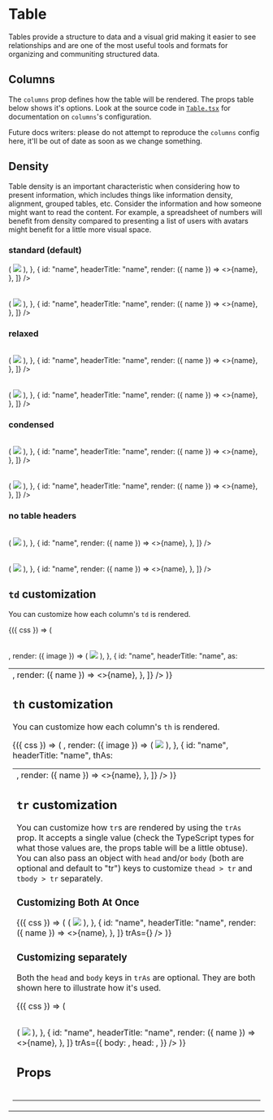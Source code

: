 
<Meta title="Components/Table" component={Table} />

# Table

Tables provide a structure to data and a visual grid making it easier to see relationships and are one of the most useful tools and formats for organizing and communiting structured data.

## Columns

The `columns` prop defines how the table will be rendered. The props table below shows it's options. Look at the source code in [`Table.tsx`](https://github.com/apollographql/space-kit/blob/main/src/Table/Table.tsx) for documentation on `columns`'s configuration.

Future docs writers: please do not attempt to reproduce the `columns` config here, it'll be out of date as soon as we change something.

## Density

Table density is an important characteristic when considering how to present information, which includes things like information density, alignment, grouped tables, etc. Consider the information and how someone might want to read the content. For example, a spreadsheet of numbers will benefit from density compared to presenting a list of users with avatars might benefit for a little more visual space.

### standard (default)

<Canvas>
  <Story name="standard density light">
    <div style={{ padding: 16 }}>
      <Table
        keyOn="name"
        data={[
          {
            name: "Alice Howell",
            image: require("./table.stories/alice-howell.png"),
          },
          {
            name: "Benjamin Lawrence",
            image: require("./table.stories/benjamin-lawrence.png"),
          },
          {
            name: "Cynthia Bowman",
            image: require("./table.stories/cynthia-bowman.png"),
          },
          {
            name: "Jeremy Jacobs",
            image: require("./table.stories/jeremy-jacobs.png"),
          },
          {
            name: "Jeremy Griffin",
            image: require("./table.stories/jeremy-griffin.png"),
          },
        ]}
        columns={[
          {
            id: "image",
            headerTitle: "img",
            render: ({ image }) => (
              <img style={{ width: 24, height: 24 }} src={image} />
            ),
          },
          {
            id: "name",
            headerTitle: "name",
            render: ({ name }) => <>{name}</>,
          },
        ]}
      />
    </div>
  </Story>
  <Story name="standard density dark">
    <div
      style={{
        background: colors.black.base,
        borderRadius: 8,
        padding: 16,
        color: colors.white,
      }}
    >
      <Table
        theme="dark"
        keyOn="name"
        data={[
          {
            name: "Alice Howell",
            image: require("./table.stories/alice-howell.png"),
          },
          {
            name: "Benjamin Lawrence",
            image: require("./table.stories/benjamin-lawrence.png"),
          },
          {
            name: "Cynthia Bowman",
            image: require("./table.stories/cynthia-bowman.png"),
          },
          {
            name: "Jeremy Jacobs",
            image: require("./table.stories/jeremy-jacobs.png"),
          },
          {
            name: "Jeremy Griffin",
            image: require("./table.stories/jeremy-griffin.png"),
          },
        ]}
        columns={[
          {
            id: "image",
            render: ({ image }) => (
              <img style={{ width: 24, height: 24 }} src={image} />
            ),
          },
          {
            id: "name",
            headerTitle: "name",
            render: ({ name }) => <>{name}</>,
          },
        ]}
      />
    </div>
  </Story>
</Canvas>

### relaxed

<Canvas>
  <Story name="relaxed density light">
    <div
      style={{
        borderRadius: 8,
        padding: 16,
      }}
    >
      <Table
        density="relaxed"
        keyOn="name"
        data={[
          {
            name: "Alice Howell",
            image: require("./table.stories/alice-howell.png"),
          },
          {
            name: "Benjamin Lawrence",
            image: require("./table.stories/benjamin-lawrence.png"),
          },
          {
            name: "Cynthia Bowman",
            image: require("./table.stories/cynthia-bowman.png"),
          },
          {
            name: "Jeremy Jacobs",
            image: require("./table.stories/jeremy-jacobs.png"),
          },
          {
            name: "Jeremy Griffin",
            image: require("./table.stories/jeremy-griffin.png"),
          },
        ]}
        columns={[
          {
            id: "image",
            render: ({ image }) => (
              <img style={{ width: 24, height: 24 }} src={image} />
            ),
          },
          {
            id: "name",
            headerTitle: "name",
            render: ({ name }) => <>{name}</>,
          },
        ]}
      />
    </div>
  </Story>
  <Story name="relaxed density dark">
    <div
      style={{
        background: colors.black.base,
        borderRadius: 8,
        padding: 16,
        color: colors.white,
      }}
    >
      <Table
        theme="dark"
        density="relaxed"
        keyOn="name"
        data={[
          {
            name: "Alice Howell",
            image: require("./table.stories/alice-howell.png"),
          },
          {
            name: "Benjamin Lawrence",
            image: require("./table.stories/benjamin-lawrence.png"),
          },
          {
            name: "Cynthia Bowman",
            image: require("./table.stories/cynthia-bowman.png"),
          },
          {
            name: "Jeremy Jacobs",
            image: require("./table.stories/jeremy-jacobs.png"),
          },
          {
            name: "Jeremy Griffin",
            image: require("./table.stories/jeremy-griffin.png"),
          },
        ]}
        columns={[
          {
            id: "image",
            render: ({ image }) => (
              <img style={{ width: 24, height: 24 }} src={image} />
            ),
          },
          {
            id: "name",
            headerTitle: "name",
            render: ({ name }) => <>{name}</>,
          },
        ]}
      />
    </div>
  </Story>
</Canvas>

### condensed

<Canvas>
  <Story name="condensed density light">
    <div
      style={{
        borderRadius: 8,
        padding: 16,
      }}
    >
      <Table
        density="condensed"
        keyOn="name"
        data={[
          {
            name: "Alice Howell",
            image: require("./table.stories/alice-howell.png"),
          },
          {
            name: "Benjamin Lawrence",
            image: require("./table.stories/benjamin-lawrence.png"),
          },
          {
            name: "Cynthia Bowman",
            image: require("./table.stories/cynthia-bowman.png"),
          },
          {
            name: "Jeremy Jacobs",
            image: require("./table.stories/jeremy-jacobs.png"),
          },
          {
            name: "Jeremy Griffin",
            image: require("./table.stories/jeremy-griffin.png"),
          },
        ]}
        columns={[
          {
            id: "image",
            render: ({ image }) => (
              <img style={{ width: 24, height: 24 }} src={image} />
            ),
          },
          {
            id: "name",
            headerTitle: "name",
            render: ({ name }) => <>{name}</>,
          },
        ]}
      />
    </div>
  </Story>
  <Story name="condensed density dark">
    <div
      style={{
        background: colors.black.base,
        borderRadius: 8,
        padding: 16,
        color: colors.white,
      }}
    >
      <Table
        theme="dark"
        density="condensed"
        keyOn="name"
        data={[
          {
            name: "Alice Howell",
            image: require("./table.stories/alice-howell.png"),
          },
          {
            name: "Benjamin Lawrence",
            image: require("./table.stories/benjamin-lawrence.png"),
          },
          {
            name: "Cynthia Bowman",
            image: require("./table.stories/cynthia-bowman.png"),
          },
          {
            name: "Jeremy Jacobs",
            image: require("./table.stories/jeremy-jacobs.png"),
          },
          {
            name: "Jeremy Griffin",
            image: require("./table.stories/jeremy-griffin.png"),
          },
        ]}
        columns={[
          {
            id: "image",
            render: ({ image }) => (
              <img style={{ width: 24, height: 24 }} src={image} />
            ),
          },
          {
            id: "name",
            headerTitle: "name",
            render: ({ name }) => <>{name}</>,
          },
        ]}
      />
    </div>
  </Story>
</Canvas>

### no table headers

<Canvas>
  <Story name="no headers light">
    <div style={{ padding: 16 }}>
      <Table
        keyOn="name"
        data={[
          {
            name: "Alice Howell",
            image: require("./table.stories/alice-howell.png"),
          },
          {
            name: "Benjamin Lawrence",
            image: require("./table.stories/benjamin-lawrence.png"),
          },
          {
            name: "Cynthia Bowman",
            image: require("./table.stories/cynthia-bowman.png"),
          },
          {
            name: "Jeremy Jacobs",
            image: require("./table.stories/jeremy-jacobs.png"),
          },
          {
            name: "Jeremy Griffin",
            image: require("./table.stories/jeremy-griffin.png"),
          },
        ]}
        columns={[
          {
            id: "image",
            render: ({ image }) => (
              <img style={{ width: 24, height: 24 }} src={image} />
            ),
          },
          {
            id: "name",
            render: ({ name }) => <>{name}</>,
          },
        ]}
      />
    </div>
  </Story>
  <Story name="no headers dark">
    <div
      style={{
        background: colors.black.base,
        borderRadius: 8,
        padding: 16,
        color: colors.white,
      }}
    >
      <Table
        theme="dark"
        keyOn="name"
        data={[
          {
            name: "Alice Howell",
            image: require("./table.stories/alice-howell.png"),
          },
          {
            name: "Benjamin Lawrence",
            image: require("./table.stories/benjamin-lawrence.png"),
          },
          {
            name: "Cynthia Bowman",
            image: require("./table.stories/cynthia-bowman.png"),
          },
          {
            name: "Jeremy Jacobs",
            image: require("./table.stories/jeremy-jacobs.png"),
          },
          {
            name: "Jeremy Griffin",
            image: require("./table.stories/jeremy-griffin.png"),
          },
        ]}
        columns={[
          {
            id: "image",
            render: ({ image }) => (
              <img style={{ width: 24, height: 24 }} src={image} />
            ),
          },
          {
            id: "name",
            render: ({ name }) => <>{name}</>,
          },
        ]}
      />
    </div>
  </Story>
</Canvas>

## `td` customization

You can customize how each column's `td` is rendered.

<Canvas>
  <Story name="column-level `td` as">
    <ClassNames>
      {({ css }) => (
        <Table
          keyOn="name"
          data={[
            {
              name: "Alice Howell",
              image: require("./table.stories/alice-howell.png"),
            },
            {
              name: "Benjamin Lawrence",
              image: require("./table.stories/benjamin-lawrence.png"),
            },
            {
              name: "Cynthia Bowman",
              image: require("./table.stories/cynthia-bowman.png"),
            },
            {
              name: "Jeremy Jacobs",
              image: require("./table.stories/jeremy-jacobs.png"),
            },
            {
              name: "Jeremy Griffin",
              image: require("./table.stories/jeremy-griffin.png"),
            },
          ]}
          columns={[
            {
              id: "image",
              as: <td className={css({ width: 24 })} />,
              render: ({ image }) => (
                <img style={{ width: 24, height: 24 }} src={image} />
              ),
            },
            {
              id: "name",
              headerTitle: "name",
              as: <td className={css({ color: colors.red.dark })} />,
              render: ({ name }) => <>{name}</>,
            },
          ]}
        />
      )}
    </ClassNames>
  </Story>
</Canvas>

## `th` customization

You can customize how each column's `th` is rendered.

<Canvas>
  <Story name="column-level `th` as">
    <ClassNames>
      {({ css }) => (
        <Table
          keyOn="name"
          data={[
            {
              name: "Alice Howell",
              image: require("./table.stories/alice-howell.png"),
            },
            {
              name: "Benjamin Lawrence",
              image: require("./table.stories/benjamin-lawrence.png"),
            },
            {
              name: "Cynthia Bowman",
              image: require("./table.stories/cynthia-bowman.png"),
            },
            {
              name: "Jeremy Jacobs",
              image: require("./table.stories/jeremy-jacobs.png"),
            },
            {
              name: "Jeremy Griffin",
              image: require("./table.stories/jeremy-griffin.png"),
            },
          ]}
          columns={[
            {
              id: "image",
              headerTitle: "Icon",
              thAs: <td className={css({ color: colors.blue.light })} />,
              render: ({ image }) => (
                <img style={{ width: 24, height: 24 }} src={image} />
              ),
            },
            {
              id: "name",
              headerTitle: "name",
              thAs: <td className={css({ color: colors.red.dark })} />,
              render: ({ name }) => <>{name}</>,
            },
          ]}
        />
      )}
    </ClassNames>
  </Story>
</Canvas>

## `tr` customization

You can customize how `tr`s are rendered by using the `trAs` prop. It accepts a single value (check the TypeScript types for what those values are, the props table will be a little obtuse). You can also pass an object with `head` and/or `body` (both are optional and default to "tr") keys to customize `thead > tr` and `tbody > tr` separately.

### Customizing Both At Once

<Canvas>
  <Story name="single `trAs`">
    <ClassNames>
      {({ css }) => (
        <Table
          keyOn="name"
          data={[
            {
              name: "Alice Howell",
              image: require("./table.stories/alice-howell.png"),
            },
            {
              name: "Benjamin Lawrence",
              image: require("./table.stories/benjamin-lawrence.png"),
            },
            {
              name: "Cynthia Bowman",
              image: require("./table.stories/cynthia-bowman.png"),
            },
            {
              name: "Jeremy Jacobs",
              image: require("./table.stories/jeremy-jacobs.png"),
            },
            {
              name: "Jeremy Griffin",
              image: require("./table.stories/jeremy-griffin.png"),
            },
          ]}
          columns={[
            {
              id: "image",
              render: ({ image }) => (
                <img style={{ width: 24, height: 24 }} src={image} />
              ),
            },
            {
              id: "name",
              headerTitle: "name",
              render: ({ name }) => <>{name}</>,
            },
          ]}
          trAs={<tr className={css({ color: colors.red.dark })} />}
        />
      )}
    </ClassNames>
  </Story>
</Canvas>

### Customizing separately

Both the `head` and `body` keys in `trAs` are optional. They are both shown here to illustrate how it's used.

<Canvas>
  <Story name="separately configured `trAs`">
    <ClassNames>
      {({ css }) => (
        <Table
          keyOn="name"
          data={[
            {
              name: "Alice Howell",
              image: require("./table.stories/alice-howell.png"),
            },
            {
              name: "Benjamin Lawrence",
              image: require("./table.stories/benjamin-lawrence.png"),
            },
            {
              name: "Cynthia Bowman",
              image: require("./table.stories/cynthia-bowman.png"),
            },
            {
              name: "Jeremy Jacobs",
              image: require("./table.stories/jeremy-jacobs.png"),
            },
            {
              name: "Jeremy Griffin",
              image: require("./table.stories/jeremy-griffin.png"),
            },
          ]}
          columns={[
            {
              id: "image",
              render: ({ image }) => (
                <img style={{ width: 24, height: 24 }} src={image} />
              ),
            },
            {
              id: "name",
              headerTitle: "name",
              render: ({ name }) => <>{name}</>,
            },
          ]}
          trAs={{
            body: <tr className={css({ color: colors.red.dark })} />,
            head: <tr className={css({ color: colors.orange.light })} />,
          }}
        />
      )}
    </ClassNames>
  </Story>
</Canvas>

## Props

<ArgsTable of={Table} />
